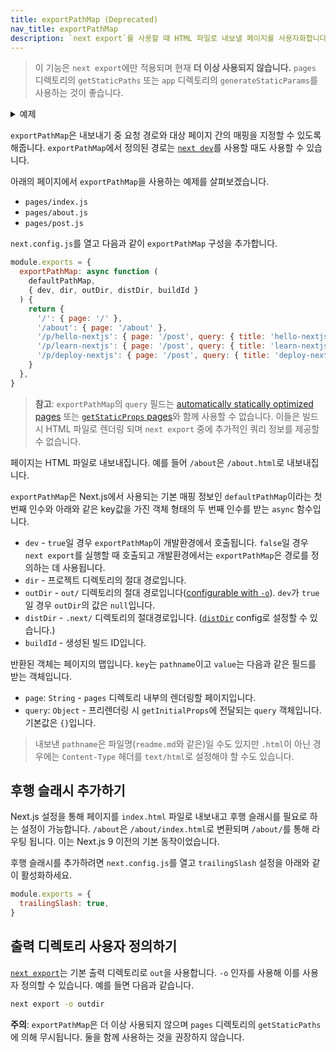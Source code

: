 ```yaml
---
title: exportPathMap (Deprecated)
nav_title: exportPathMap
description: `next export`를 사용할 때 HTML 파일로 내보낼 페이지를 사용자화합니다.
---
```


> 이 기능은 `next export`에만 적용되며 현재 **더 이상 사용되지 않습니다.** `pages` 디렉토리의 `getStaticPaths` 또는 `app` 디렉토리의 `generateStaticParams`를 사용하는 것이 좋습니다.

<details>
  <summary>예제</summary>
  
- [Static Export](https://github.com/vercel/next.js/tree/canary/examples/with-static-export)

</details>

`exportPathMap`은 내보내기 중 요청 경로와 대상 페이지 간의 매핑을 지정할 수 있도록 해줍니다. `exportPathMap`에서 정의된 경로는 [`next dev`](/docs/app/api-reference/next-cli#development)를 사용할 때도 사용할 수 있습니다.

아래의 페이지에서 `exportPathMap`을 사용하는 예제를 살펴보겠습니다.

- `pages/index.js`
- `pages/about.js`
- `pages/post.js`

`next.config.js`를 열고 다음과 같이 `exportPathMap` 구성을 추가합니다.

```js filename="next.config.js"
module.exports = {
  exportPathMap: async function (
    defaultPathMap,
    { dev, dir, outDir, distDir, buildId }
  ) {
    return {
      '/': { page: '/' },
      '/about': { page: '/about' },
      '/p/hello-nextjs': { page: '/post', query: { title: 'hello-nextjs' } },
      '/p/learn-nextjs': { page: '/post', query: { title: 'learn-nextjs' } },
      '/p/deploy-nextjs': { page: '/post', query: { title: 'deploy-nextjs' } },
    }
  },
}
```

> **참고**: `exportPathMap`의 `query` 필드는 [automatically statically optimized pages](/docs/pages/building-your-application/rendering/automatic-static-optimization) 또는 [`getStaticProps` pages](/docs/pages/building-your-application/data-fetching/get-static-props)와 함께 사용할 수 없습니다. 이들은 빌드 시 HTML 파일로 렌더링 되며 `next export` 중에 추가적인 쿼리 정보를 제공할 수 없습니다.

페이지는 HTML 파일로 내보내집니다. 예를 들어 `/about`은 `/about.html`로 내보내집니다.

`exportPathMap`은 Next.js에서 사용되는 기본 매핑 정보인 `defaultPathMap`이라는 첫 번째 인수와 아래와 같은 key값을 가진 객체 형태의 두 번째 인수를 받는 `async` 함수입니다.

- `dev` - `true`일 경우 `exportPathMap`이 개발환경에서 호출됩니다. `false`일 경우 `next export`를 실행할 때 호출되고 개발환경에서는 `exportPathMap`은 경로를 정의하는 데 사용됩니다.
- `dir` - 프로젝트 디렉토리의 절대 경로입니다.
- `outDir` - `out/` 디렉토리의 절대 경로입니다([configurable with `-o`](#출력-디렉토리-사용자-정의하기)). `dev`가 `true`일 경우 `outDir`의 값은 `null`입니다.
- `distDir` - `.next/` 디렉토리의 절대경로입니다. ([`distDir`](/docs/pages/api-reference/next-config-js/distDir) config로 설정할 수 있습니다.)
- `buildId` - 생성된 빌드 ID입니다.

반환된 객체는 페이지의 맵입니다. `key`는 `pathname`이고 `value`는 다음과 같은 필드를 받는 객체입니다.

- `page`: `String` - `pages` 디렉토리 내부의 렌더링할 페이지입니다.
- `query`: `Object` - 프리렌더링 시 `getInitialProps`에 전달되는 `query` 객체입니다. 기본값은 `{}`입니다.

> 내보낸 `pathname`은 파일명(`readme.md`와 같은)일 수도 있지만 `.html`이 아닌 경우에는 `Content-Type` 헤더를 `text/html`로 설정해야 할 수도 있습니다.

## 후행 슬래시 추가하기

Next.js 설정을 통해 페이지를 `index.html` 파일로 내보내고 후행 슬래시를 필요로 하는 설정이 가능합니다. `/about`은 `/about/index.html`로 변환되며 `/about/`를 통해 라우팅 됩니다. 이는 Next.js 9 이전의 기본 동작이었습니다.

후행 슬래시를 추가하려면 `next.config.js`를 열고 `trailingSlash` 설정을 아래와 같이 활성화하세요.

```js filename="next.config.js"
module.exports = {
  trailingSlash: true,
}
```

## 출력 디렉토리 사용자 정의하기

[`next export`](/docs/pages/building-your-application/deploying/static-exports)는 기본 출력 디렉토리로 `out`을 사용합니다. `-o` 인자를 사용해 이를 사용자 정의할 수 있습니다. 예를 들면 다음과 같습니다.

```bash filename="Terminal"
next export -o outdir
```

**주의**: `exportPathMap`은 더 이상 사용되지 않으며 `pages` 디렉토리의 `getStaticPaths`에 의해 무시됩니다. 둘을 함께 사용하는 것을 권장하지 않습니다.
